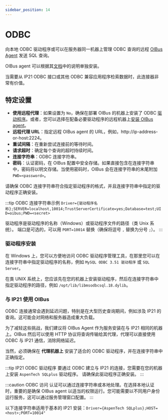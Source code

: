 ```yaml
---
sidebar_position: 14
---
```



# ODBC
向本地 ODBC 驱动程序或可以在服务器同一机器上管理 ODBC 查询的远程 [OIBus Agent](../oibus-agent/odbc.md) 发送 SQL 查询。

OIBus agent 可以根据其[文档](../oibus-agent/installation)中的说明单独安装。

当需要从 IP21 ODBC 接口或其他 ODBC 兼容应用程序检索数据时，此连接器非常有价值。

## 特定设置
- **使用远程代理**：如果设置为 `No`，确保在部署 OIBus 的机器上安装了 ODBC [驱动程序](#驱动程序安装)。或者，您可以选择在配备必要驱动程序的远程机器上[安装 OIBus agent](../oibus-agent/installation)。
- **远程代理 URL**：指定远程 OIBus agent 的 URL，例如，http://ip-address-or-host:2224。
- **重试间隔**：在重新尝试连接前的等待时间。
- **请求超时**：确定每个查询的超时持续时间。
- **连接字符串**：ODBC 连接字符串。
- **密码**：认证密码，在 OIBus 配置中安全存储。如果直接包含在连接字符串中，密码将以明文存储。当使用密码时，OIBus 会在连接字符串的末尾附加 `PWD=<password>`。

请确保 ODBC 连接字符串符合指定驱动程序的格式，并且连接字符串中指定的驱动程序正确安装。

:::tip ODBC 连接字符串示例
`Driver={驱动程序名称};SERVER=localhost,10014;TrustServerCertificate=yes;Database=test;UID=oibus;PWD=<secret>`

驱动程序是驱动程序的名称（Windows）或驱动程序文件的路径（类 Unix 系统）。
端口是可选的，可以用 `PORT=10014` 替换（确保将逗号 `,` 替换为分号 `;`）。
:::

### 驱动程序安装
在 Windows 上，您可以方便地访问 ODBC 驱动程序管理工具，在那里您可以在连接字符串中指定驱动程序的名称，例如 `MySQL ODBC 3.51 驱动程序` 或 `SQL Server`。

在类 UNIX 系统上，您应该先在您的机器上安装驱动程序，然后在连接字符串中指定驱动程序的路径，例如 `/opt/lib/libmsodbcsql.18.dylib`。

### 与 IP21 使用 OIBus
ODBC 连接通常会遇到延迟问题，特别是在大型历史查询期间，例如涉及 IP21 的查询。这可能会对网络和服务器造成重大负载。

为了减轻这些挑战，我们建议将 OIBus Agent 作为服务安装在与 IP21 相同的机器上。OIBus 然后可以使用 HTTP 协议将查询传输给其代理，代理可以直接使用 ODBC 与 IP21 通信，消除网络延迟。

当然，必须确保在 **代理机器上** 安装了适合的 ODBC 驱动程序，并在连接字符串中正确指定。

:::tip IP21 ODBC 驱动程序
要通过 ODBC 建立与 IP21 的连接，您需要在您的机器上安装 `AspenTech SQLplus` 驱动程序。
请确保此驱动程序正确安装。
:::

:::caution ODBC 访问
认证可以通过连接字符串或本地处理。在选择本地认证时，重要的是确保 OIBus agent 以适当的权限运行。您可能需要以不同用户身份运行服务，这可以通过服务管理窗口配置。
:::

以下连接字符串适用于基本的 IP21 安装：`Driver={AspenTech SQLplus};HOST=<host>;PORT=10014"`

<ItemSettings></ItemSettings>